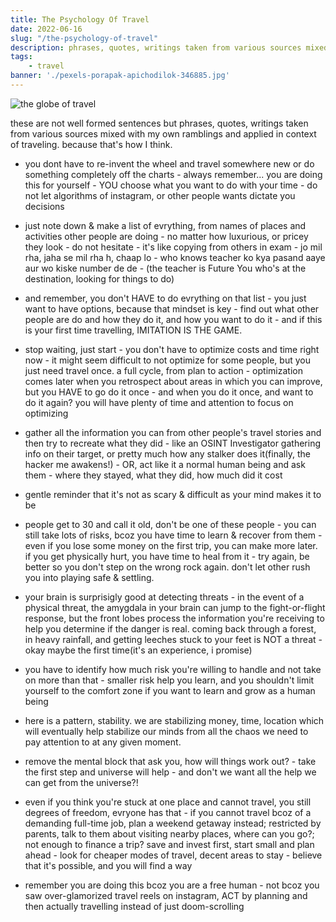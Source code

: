 ```yaml
---
title: The Psychology Of Travel
date: 2022-06-16
slug: "/the-psychology-of-travel"
description: phrases, quotes, writings taken from various sources mixed with my own ramblings and applied in context of traveling
tags:
    - travel
banner: './pexels-porapak-apichodilok-346885.jpg'
---
```


![the globe of travel](pexels-porapak-apichodilok-346885.jpg)

these are not well formed sentences but phrases, quotes, writings taken from various sources mixed with my own ramblings and applied in context of traveling. because that's how I think.

- you dont have to re-invent the wheel and travel somewhere new or do something completely off the charts - always remember... you are doing this for yourself - YOU choose what you want to do with your time - do not let algorithms of instagram, or other people wants dictate you decisions

- just note down & make a list of evrything, from names of places and activities other people are doing - no matter how luxurious, or pricey they look - do not hesitate - it's like copying from others in exam - jo mil rha, jaha se mil rha h, chaap lo - who knows teacher ko kya pasand aaye aur wo kiske number de de - (the teacher is Future You who's at the destination, looking for things to do) 

- and remember, you don't HAVE to do evrything on that list - you just want to have options, because that mindset is key - find out what other people are do and how they do it, and how you want to do it - and if this is your first time travelling, IMITATION IS THE GAME. 

- stop waiting, just start - you don't have to optimize costs and time right now - it might seem difficult to not optimize for some people, but you just need travel once. a full cycle, from plan to action - optimization comes later when you retrospect about areas in which you can improve, but you HAVE to go do it once - and when you do it once, and want to do it again? you will have plenty of time and attention to focus on optimizing  

- gather all the information you can from other people's travel stories and then try to recreate what they did - like an OSINT Investigator gathering info on their target, or pretty much how any stalker does it(finally, the hacker me awakens!) - OR, act like it a normal human being and ask them - where they stayed, what they did, how much did it cost 

- gentle reminder that it's not as scary & difficult as your mind makes it to be 

- people get to 30 and call it old, don't be one of these people - you can still take lots of risks, bcoz you have time to learn & recover from them - even if you lose some money on the first trip, you can make more later. if you get physically hurt, you have time to heal from it - try again, be better so you don't step on the wrong rock again. don't let other rush you into playing safe & settling.

- your brain is surprisigly good at detecting threats - in the event of a physical threat, the amygdala in your brain can jump to the fight-or-flight response, but the front lobes process the information you're receiving to help you determine if the danger is real. coming back through a forest, in heavy rainfall, and getting leeches stuck to your feet is NOT a threat - okay maybe the first time(it's an experience, i promise)

- you have to identify how much risk you're willing to handle and not take on more than that - smaller risk help you learn, and you shouldn't limit yourself to the comfort zone if you want to learn and grow as a human being

- here is a pattern, stability. we are stabilizing money, time, location which will eventually help stabilize our minds from all the chaos we need to pay attention to at any given moment. 

- remove the mental block that ask you, how will things work out? - take the first step and universe will help - and don't we want all the help we can get from the universe?! 

- even if you think you're stuck at one place and cannot travel, you still degrees of freedom, evryone has that - if you cannot travel bcoz of a demanding full-time job, plan a weekend getaway instead; restricted by parents, talk to them about visiting nearby places, where can you go?; not enough to finance a trip? save and invest first, start small and plan ahead - look for cheaper modes of travel, decent areas to stay - believe that it's possible, and you will find a way

- remember you are doing this bcoz you are a free human - not bcoz you saw over-glamorized travel reels on instagram, ACT by planning and then actually travelling instead of just doom-scrolling


